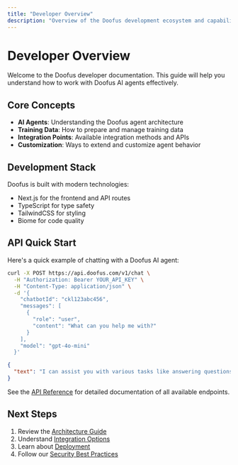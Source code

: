 ```yaml
---
title: "Developer Overview"
description: "Overview of the Doofus development ecosystem and capabilities"
---
```


# Developer Overview

Welcome to the Doofus developer documentation. This guide will help you understand how to work with Doofus AI agents effectively.

## Core Concepts

- **AI Agents**: Understanding the Doofus agent architecture
- **Training Data**: How to prepare and manage training data
- **Integration Points**: Available integration methods and APIs
- **Customization**: Ways to extend and customize agent behavior

## Development Stack

Doofus is built with modern technologies:

- Next.js for the frontend and API routes
- TypeScript for type safety
- TailwindCSS for styling
- Biome for code quality

## API Quick Start

Here's a quick example of chatting with a Doofus AI agent:

<CodeGroup>

```bash Request
curl -X POST https://api.doofus.com/v1/chat \
  -H "Authorization: Bearer YOUR_API_KEY" \
  -H "Content-Type: application/json" \
  -d '{
    "chatbotId": "ckl123abc456",
    "messages": [
      {
        "role": "user",
        "content": "What can you help me with?"
      }
    ],
    "model": "gpt-4o-mini"
  }'
```

```json Response (200)
{
  "text": "I can assist you with various tasks like answering questions, helping with code, analyzing data, and providing recommendations. Feel free to ask me anything!"
}
```

</CodeGroup>

See the [API Reference](/developer-guides/api/introduction) for detailed documentation of all available endpoints.

## Next Steps

1. Review the [Architecture Guide](/developer-guides/architecture)
2. Understand [Integration Options](/developer-guides/integrations)
3. Learn about [Deployment](/developer-guides/deployment)
4. Follow our [Security Best Practices](/developer-guides/security)